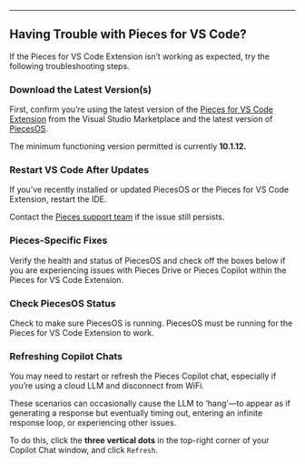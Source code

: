 ***

## Having Trouble with Pieces for VS Code?

If the Pieces for VS Code Extension isn’t working as expected, try the following troubleshooting steps.

<on-device-storage />

### Download the Latest Version(s)

First, confirm you’re using the latest version of the <a target="_blank" href="https://marketplace.visualstudio.com/items?itemName=MeshIntelligentTechnologiesInc.pieces-vscode">Pieces for VS Code Extension</a> from the Visual Studio Marketplace and the latest version of <a target="_blank" href="https://docs.pieces.app/products/core-dependencies/pieces-os">PiecesOS</a>.

The minimum functioning version permitted is currently **10.1.12.**

### Restart VS Code After Updates

If you’ve recently installed or updated PiecesOS or the Pieces for VS Code Extension, restart the IDE.

Contact the [Pieces support team](https://getpieces.typeform.com/to/mCjBSIjF#docs-vscode) if the issue still persists.

### Pieces-Specific Fixes

Verify the health and status of PiecesOS and check off the boxes below if you are experiencing issues with Pieces Drive or Pieces Copilot within the Pieces for VS Code Extension.

### Check PiecesOS Status

Check to make sure PiecesOS is running. PiecesOS must be running for the Pieces for VS Code Extension to work.

### Refreshing Copilot Chats

You may need to restart or refresh the Pieces Copilot chat, especially if you’re using a cloud LLM and disconnect from WiFi.

These scenarios can occasionally cause the LLM to ‘hang’—to appear as if generating a response but eventually timing out, entering an infinite response loop, or experiencing other issues.

To do this, click the **three vertical dots** in the top-right corner of your Copilot Chat window, and click `Refresh`.

<Image src="https://cdn.hashnode.com/res/hashnode/image/upload/v1732750665281/0ed8f785-aa34-4285-8b68-022aff96dda9.png" alt="" align="center" fullwidth="true" />
